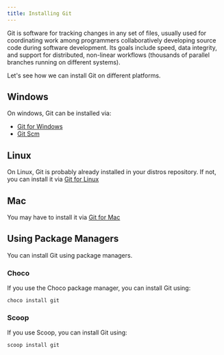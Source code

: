 ```yaml
---
title: Installing Git
---
```


Git is software for tracking changes in any set of files, usually used for coordinating work among programmers collaboratively developing source code during software development. Its goals include speed, data integrity, and support for distributed, non-linear workflows (thousands of parallel branches running on different systems).

Let's see how we can install Git on different platforms.

## Windows

On windows, Git can be installed via:

- [Git for Windows](https://gitforwindows.org)
- [Git Scm](https://git-scm.com/download/windows)

## Linux

On Linux, Git is probably already installed in your distros repository. If not, you can install it via [Git for Linux](https://git-scm.com/download/linux)

## Mac

You may have to install it via [Git for Mac](https://git-scm.com/download/mac)

## Using Package Managers

You can install Git using package managers.

### Choco

If you use the Choco package manager, you can install Git using:

    choco install git

### Scoop

If you use Scoop, you can install Git using:

    scoop install git
